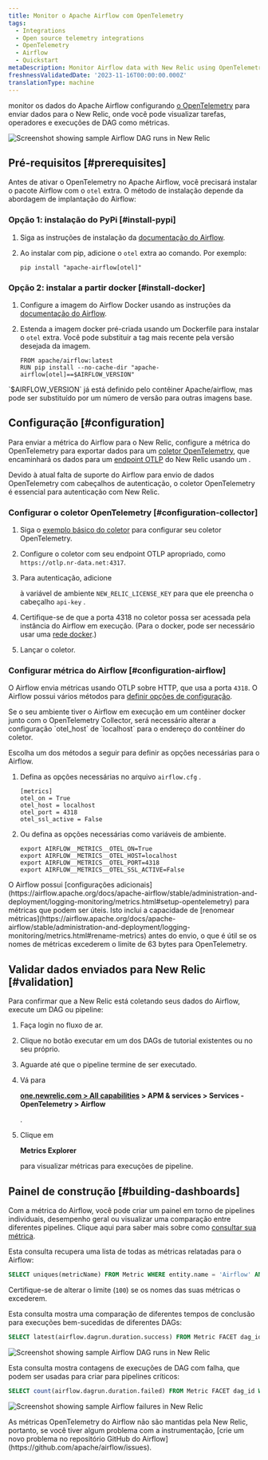 ```yaml
---
title: Monitor o Apache Airflow com OpenTelemetry
tags:
  - Integrations
  - Open source telemetry integrations
  - OpenTelemetry
  - Airflow
  - Quickstart
metaDescription: Monitor Airflow data with New Relic using OpenTelemetry.
freshnessValidatedDate: '2023-11-16T00:00:00.000Z'
translationType: machine
---
```




monitor os dados do Apache Airflow configurando [o OpenTelemetry](https://airflow.apache.org/docs/apache-airflow/stable/administration-and-deployment/logging-monitoring/metrics.html#setup-opentelemetry) para enviar dados para o New Relic, onde você pode visualizar tarefas, operadores e execuções de DAG como métricas.

<img
  title="Screenshot showing sample Airflow DAG runs in New Relic"
  alt="Screenshot showing sample Airflow DAG runs in New Relic"
  src={opentelemetryAirflow01}
/>

## Pré-requisitos [#prerequisites]

Antes de ativar o OpenTelemetry no Apache Airflow, você precisará instalar o pacote Airflow com o `otel` extra. O método de instalação depende da abordagem de implantação do Airflow:

### Opção 1: instalação do PyPi [#install-pypi]

1. Siga as instruções de instalação da [documentação do Airflow](https://airflow.apache.org/docs/apache-airflow/stable/installation/installing-from-pypi.html).

2. Ao instalar com pip, adicione o `otel` extra ao comando. Por exemplo:

   `pip install "apache-airflow[otel]"`

### Opção 2: instalar a partir docker [#install-docker]

1. Configure a imagem do Airflow Docker usando as instruções da [documentação do Airflow](https://airflow.apache.org/docs/docker-stack/index.html).

2. Estenda a imagem docker pré-criada usando um Dockerfile para instalar o `otel` extra. Você pode substituir a tag mais recente pela versão desejada da imagem.

   ```
   FROM apache/airflow:latest
   RUN pip install --no-cache-dir "apache-airflow[otel]==$AIRFLOW_VERSION"
   ```

<Callout variant="tip">
  `$AIRFLOW_VERSION` já está definido pelo contêiner Apache/airflow, mas pode ser substituído por um número de versão para outras imagens base.
</Callout>

## Configuração [#configuration]

Para enviar a métrica do Airflow para o New Relic, configure a métrica do OpenTelemetry para exportar dados para um [coletor OpenTelemetry](/docs/more-integrations/open-source-telemetry-integrations/opentelemetry/collector/opentelemetry-collector-intro/), que encaminhará os dados para um [endpoint OTLP](/docs/more-integrations/open-source-telemetry-integrations/opentelemetry/opentelemetry-setup/#note-endpoints) do New Relic usando um <InlinePopover type="licenseKey"/>.

<Callout variant="important">
  Devido à atual falta de suporte do Airflow para envio de dados OpenTelemetry com cabeçalhos de autenticação, o coletor OpenTelemetry é essencial para autenticação com New Relic.
</Callout>

### Configurar o coletor OpenTelemetry [#configuration-collector]

1. Siga o [exemplo básico do coletor](/docs/more-integrations/open-source-telemetry-integrations/opentelemetry/collector/opentelemetry-collector-basic/) para configurar seu coletor OpenTelemetry.

2. Configure o coletor com seu endpoint OTLP apropriado, como `https://otlp.nr-data.net:4317`.

3. Para autenticação, adicione

   <InlinePopover type="licenseKey"/>

   à variável de ambiente `NEW_RELIC_LICENSE_KEY` para que ele preencha o cabeçalho `api-key` .

4. Certifique-se de que a porta 4318 no coletor possa ser acessada pela instância do Airflow em execução. (Para o docker, pode ser necessário usar uma [rede docker](https://docs.docker.com/network/).)

5. Lançar o coletor.

### Configurar métrica do Airflow [#configuration-airflow]

O Airflow envia métricas usando OTLP sobre HTTP, que usa a porta `4318`. O Airflow possui vários métodos para [definir opções de configuração](https://airflow.apache.org/docs/apache-airflow/stable/howto/set-config.html).

<Callout variant="important">
  Se o seu ambiente tiver o Airflow em execução em um contêiner docker junto com o OpenTelemetry Collector, será necessário alterar a configuração `otel_host` de `localhost` para o endereço do contêiner do coletor.
</Callout>

Escolha um dos métodos a seguir para definir as opções necessárias para o Airflow.

1. Defina as opções necessárias no arquivo `airflow.cfg` .

   ```
   [metrics]
   otel_on = True
   otel_host = localhost
   otel_port = 4318
   otel_ssl_active = False
   ```

2. Ou defina as opções necessárias como variáveis de ambiente.

   ```
   export AIRFLOW__METRICS__OTEL_ON=True
   export AIRFLOW__METRICS__OTEL_HOST=localhost
   export AIRFLOW__METRICS__OTEL_PORT=4318
   export AIRFLOW__METRICS__OTEL_SSL_ACTIVE=False
   ```

<Callout variant="tip">
  O Airflow possui [configurações adicionais](https://airflow.apache.org/docs/apache-airflow/stable/administration-and-deployment/logging-monitoring/metrics.html#setup-opentelemetry) para métricas que podem ser úteis. Isto inclui a capacidade de [renomear métricas](https://airflow.apache.org/docs/apache-airflow/stable/administration-and-deployment/logging-monitoring/metrics.html#rename-metrics) antes do envio, o que é útil se os nomes de métricas excederem o limite de 63 bytes para OpenTelemetry.
</Callout>

## Validar dados enviados para New Relic [#validation]

Para confirmar que a New Relic está coletando seus dados do Airflow, execute um DAG ou pipeline:

1. Faça login no fluxo de ar.

2. Clique no botão executar em um dos DAGs de tutorial existentes ou no seu próprio.

3. Aguarde até que o pipeline termine de ser executado.

4. Vá para

   <DoNotTranslate>**[one.newrelic.com > All capabilities](https://one.newrelic.com/all-capabilities) > APM & services > Services - OpenTelemetry > Airflow**</DoNotTranslate>

   .

5. Clique em

   <DoNotTranslate>**Metrics Explorer**</DoNotTranslate>

   para visualizar métricas para execuções de pipeline.

## Painel de construção [#building-dashboards]

Com a métrica do Airflow, você pode criar um painel em torno de pipelines individuais, desempenho geral ou visualizar uma comparação entre diferentes pipelines. Clique aqui para saber mais sobre como [consultar sua métrica](/docs/data-apis/understand-data/metric-data/query-metric-data-type/).

Esta consulta recupera uma lista de todas as métricas relatadas para o Airflow:

```sql
SELECT uniques(metricName) FROM Metric WHERE entity.name = 'Airflow' AND metricName LIKE 'airflow.%' SINCE 30 MINUTES AGO LIMIT 100
```

Certifique-se de alterar o limite (`100`) se os nomes das suas métricas o excederem.

Esta consulta mostra uma comparação de diferentes tempos de conclusão para execuções bem-sucedidas de diferentes DAGs:

```sql
SELECT latest(airflow.dagrun.duration.success) FROM Metric FACET dag_id WHERE entity.name = 'Airflow' SINCE 30 minutes AGO TIMESERIES
```

<img
  title="Screenshot showing sample Airflow DAG runs in New Relic"
  alt="Screenshot showing sample Airflow DAG runs in New Relic"
  src={opentelemetryAirflow01}
/>

Esta consulta mostra contagens de execuções de DAG com falha, que podem ser usadas para criar <InlinePopover type="alerts"/>para pipelines críticos:

```sql
SELECT count(airflow.dagrun.duration.failed) FROM Metric FACET dag_id WHERE entity.name = 'Airflow' SINCE 30 minutes AGO TIMESERIES
```

<img
  title="Screenshot showing sample Airflow failures in New Relic"
  alt="Screenshot showing sample Airflow failures in New Relic"
  src={opentelemetryAirflow02}
/>

<Callout variant="important">
  As métricas OpenTelemetry do Airflow não são mantidas pela New Relic, portanto, se você tiver algum problema com a instrumentação, [crie um novo problema no repositório GitHub do Airflow](https://github.com/apache/airflow/issues).
</Callout>

<InstallFeedback/>